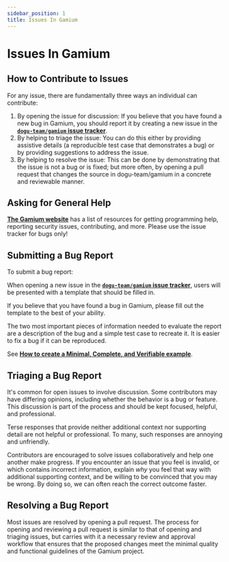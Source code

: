 ```yaml
---
sidebar_position: 1
title: Issues In Gamium
---
```


# Issues In Gamium


<TOCInline toc={toc} />

## How to Contribute to Issues

For any issue, there are fundamentally three ways an individual can contribute:

1. By opening the issue for discussion: If you believe that you have found a new bug in Gamium, you should report it by creating a new issue in the [**`dogu-team/gamium` issue tracker**](https://github.com/dogu-team/gamium/issues).
2. By helping to triage the issue: You can do this either by providing assistive details (a reproducible test case that demonstrates a bug) or by providing suggestions to address the issue.
3. By helping to resolve the issue: This can be done by demonstrating that the issue is not a bug or is fixed; but more often, by opening a pull request that changes the source in dogu-team/gamium in a concrete and reviewable manner.

## Asking for General Help

[**The Gamium website**](https://XXX) has a list of resources for getting programming help, reporting security issues, contributing, and more. Please use the issue tracker for bugs only!

## Submitting a Bug Report

To submit a bug report:

When opening a new issue in the [**`dogu-team/gamium` issue tracker**](https://github.com/dogu-team/gamium/issues), users will be presented with a template that should be filled in.

If you believe that you have found a bug in Gamium, please fill out the template to the best of your ability.

The two most important pieces of information needed to evaluate the report are a description of the bug and a simple test case to recreate it. It is easier to fix a bug if it can be reproduced.

See [**How to create a Minimal, Complete, and Verifiable example**](https://stackoverflow.com/help/mcve).

## Triaging a Bug Report

It's common for open issues to involve discussion. Some contributors may have differing opinions, including whether the behavior is a bug or feature. This discussion is part of the process and should be kept focused, helpful, and professional.

Terse responses that provide neither additional context nor supporting detail are not helpful or professional. To many, such responses are annoying and unfriendly.

Contributors are encouraged to solve issues collaboratively and help one another make progress. If you encounter an issue that you feel is invalid, or which contains incorrect information, explain _why_ you feel that way with additional supporting context, and be willing to be convinced that you may be wrong. By doing so, we can often reach the correct outcome faster.

## Resolving a Bug Report

Most issues are resolved by opening a pull request. The process for opening and reviewing a pull request is similar to that of opening and triaging issues, but carries with it a necessary review and approval workflow that ensures that the proposed changes meet the minimal quality and functional guidelines of the Gamium project.
